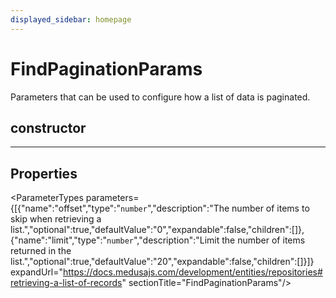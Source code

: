 ```yaml
---
displayed_sidebar: homepage
---
```



# FindPaginationParams

Parameters that can be used to configure how a list of data is paginated.

## constructor

___

## Properties

<ParameterTypes parameters={[{"name":"offset","type":"`number`","description":"The number of items to skip when retrieving a list.","optional":true,"defaultValue":"0","expandable":false,"children":[]},{"name":"limit","type":"`number`","description":"Limit the number of items returned in the list.","optional":true,"defaultValue":"20","expandable":false,"children":[]}]} expandUrl="https://docs.medusajs.com/development/entities/repositories#retrieving-a-list-of-records" sectionTitle="FindPaginationParams"/>
